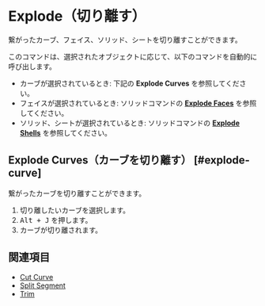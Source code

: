 
# Explode（切り離す）

<Reference shortcut="Alt + J" command="Explode" button="" />

繋がったカーブ、フェイス、ソリッド、シートを切り離すことができます。

このコマンドは、選択されたオブジェクトに応じて、以下のコマンドを自動的に呼び出します。
- カーブが選択されているとき: 下記の **Explode Curves** を参照してください。
- フェイスが選択されているとき: ソリッドコマンドの [**Explode Faces**](../solid/explode#explode-faces) を参照してください。
- ソリッド、シートが選択されているとき: ソリッドコマンドの [**Explode Shells**](../solid/explode#explode-sheets) を参照してください。

## Explode Curves（カーブを切り離す） [#explode-curve]

繋がったカーブを切り離すことができます。

1. 切り離したいカーブを選択します。
2. <kbd>Alt + J</kbd> を押します。
3. カーブが切り離されます。

## 関連項目
- [Cut Curve](./cut-curve)
- [Split Segment](./split-segment)
- [Trim](./trim)










